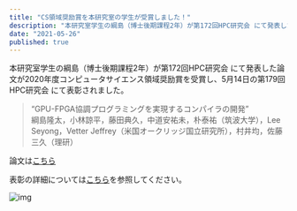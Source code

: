 ```yaml
---
title: "CS領域奨励賞を本研究室の学生が受賞しました！"
description: "本研究室学生の綱島（博士後期課程2年）が第172回HPC研究会 にて発表した論文が2020年度コンピュータサイエンス領域奨励賞を受賞しました"
date: "2021-05-26"
published: true
---
```



本研究室学生の綱島（博士後期課程2年）が第172回HPC研究会 にて発表した論文が2020年度コンピュータサイエンス領域奨励賞を受賞し、5月14日の第179回HPC研究会 にて表彰されました。

> “GPU-FPGA協調プログラミングを実現するコンパイラの開発”  
> 綱島隆太，小林諒平，藤田典久，中道安祐未，朴泰祐（筑波大学），Lee Seyong，Vetter Jeffrey（米国オークリッジ国立研究所），村井均，佐藤三久（理研）

論文は[こちら](https://ipsj.ixsq.nii.ac.jp/ej/?action=pages_view_main&active_action=repository_view_main_item_detail&item_id=201016&item_no=1&page_id=13&block_id=8)

表彰の詳細については[こちら](https://www.ipsj.or.jp/award/cs-awardee-2020.html)を参照してください。

![img](/misc/2021-05-26.jpg)
